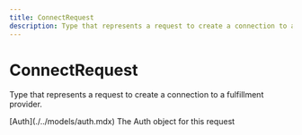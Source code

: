 ```yaml
---
title: ConnectRequest
description: Type that represents a request to create a connection to a fulfillment provider.
---
```


ConnectRequest
===============================================
Type that represents a request to create a connection to a fulfillment provider.


<Reference>  
  <Field name="auth" nullable={false}>
    <Type>
      [Auth](./../models/auth.mdx)
    </Type>
    <Description>
      The Auth object for this request
    </Description>
  </Field>
</Reference>